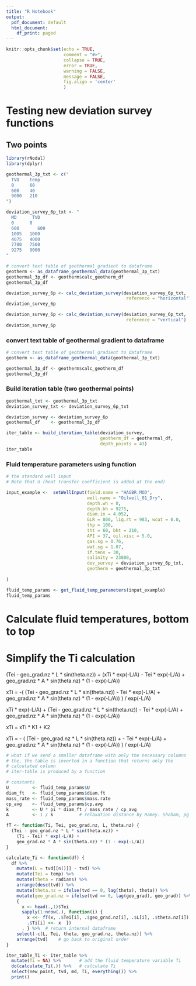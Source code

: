 ---
title: "R Notebook"
output:
  pdf_document: default
  html_document:
    df_print: paged
---

```{r setup, include = FALSE, error=TRUE, message=FALSE, warning=FALSE}
knitr::opts_chunk$set(echo = TRUE, 
                      comment = "#>",
                      collapse = TRUE,
                      error = TRUE,
                      warning = FALSE,
                      message = FALSE,
                      fig.align = 'center'
                      )
```


# Testing new deviation survey functions

## Two points
```{r}
library(rNodal)
library(dplyr)

geothermal_3p_txt <- c("
  TVD    temp
  0      60
  600    40
  9000   210
")

deviation_survey_6p_txt <- "
  MD      TVD 
  0	     0	 
  600	    600
  1005	 1000
  4075	 4000
  7700	 7500
  9275	 9000
"

# convert text table of geothermal gradient to dataframe
geotherm <- as_dataframe_geothermal_data(geothermal_3p_txt)
geothermal_3p_df <- geotherm$calc_geotherm_df
geothermal_3p_df

deviation_survey_6p <- calc_deviation_survey(deviation_survey_6p_txt, 
                                              reference = "horizontal")
deviation_survey_6p
```


```{r}
deviation_survey_6p <- calc_deviation_survey(deviation_survey_6p_txt, 
                                              reference = "vertical")
deviation_survey_6p
```

### convert text table of geothermal gradient to dataframe
```{r}
# convert text table of geothermal gradient to dataframe
geotherm <- as_dataframe_geothermal_data(geothermal_3p_txt)

geothermal_3p_df <- geotherm$calc_geotherm_df
geothermal_3p_df
```

### Build iteration table (two geothermal points)
```{r table-iter_table, rows.print=50}
geothermal_txt <- geothermal_3p_txt
deviation_survey_txt <- deviation_survey_6p_txt

deviation_survey <- deviation_survey_6p
geothermal_df    <- geothermal_3p_df

iter_table <- build_iteration_table(deviation_survey, 
                                    geotherm_df = geothermal_df, 
                                    depth_points = 43)
iter_table
```

### Fluid temperature parameters using function
```{r}
# the standard well input
# Note that U (heat transfer coefficient is added at the end)

input_example <-  setWellInput(field.name = "HAGBR.MOD", 
                               well.name = "Oilwell_01_Dry", 
                               depth.wh = 0, 
                               depth.bh = 9275, 
                               diam.in = 4.052, 
                               GLR = 800, liq.rt = 983, wcut = 0.0, 
                               thp = 100, 
                               tht = 60, bht = 210, 
                               API = 37, oil.visc = 5.0, 
                               gas.sg = 0.76, 
                               wat.sg = 1.07, 
                               if.tens = 30, 
                               salinity = 23000, 
                               dev_survey = deviation_survey_6p_txt, 
                               geotherm = geothermal_3p_txt
                                
)

fluid_temp_params <- get_fluid_temp_parameters(input_example)
fluid_temp_params
```


# Calculate fluid temperatures, bottom to top

# Simplify the Ti calculation

  (Tei - geo_grad.nz * L * sin(theta.nz)) +
    (xTi * exp(-L/A) - Tei * exp(-L/A) +
    geo_grad.nz * A * sin(theta.nz) * (1 - exp(-L/A))
  
  xTi  =  -( (Tei - geo_grad.nz * L * sin(theta.nz)) -
    Tei * exp(-L/A) +
    geo_grad.nz * A * sin(theta.nz) * (1 - exp(-L/A)) ) / exp(-L/A)
    
  xTi * exp(-L/A) + (Tei - geo_grad.nz * L * sin(theta.nz)) -
    Tei * exp(-L/A) +
    geo_grad.nz * A * sin(theta.nz) * (1 - exp(-L/A)) 
    
  xTi = xTi * K1 + K2
    

  xTi = - ( (Tei - geo_grad.nz * L * sin(theta.nz)) +
     - Tei * exp(-L/A) +
    geo_grad.nz * A * sin(theta.nz) * (1 - exp(-L/A)) ) / exp(-L/A)


```{r function-that-returns-Ti, rows.print=50}
# what if we send a smaller dataframe with only the necessary columns
# the, the table is inverted in a function that returns only the 
# calculated column
# iter-table is produced by a function

# constants
U         <- fluid_temp_params$U
diam_ft   <- fluid_temp_params$diam.ft
mass_rate <- fluid_temp_params$mass.rate
cp_avg    <- fluid_temp_params$cp.avg
k         <- U * pi * diam_ft / mass_rate / cp_avg
A         <- 1 / k          # relaxation distance by Ramey. Shoham, pg 297

fT <- function(Ti, Tei, geo_grad.nz, L, theta.nz) {
  (Tei - geo_grad.nz * L * sin(theta.nz)) +
    (Ti - Tei) * exp(-L/A) +
    geo_grad.nz * A * sin(theta.nz) * (1 - exp(-L/A))
}

calculate_Ti <- function(df) {
  df %>% 
    mutate(L = tvd[[n()]] - tvd) %>% 
    mutate(Tei = temp) %>% 
    mutate(theta = radians) %>% 
    arrange(desc(tvd)) %>% 
    mutate(theta.nz = ifelse(tvd == 0, lag(theta), theta)) %>%
    mutate(geo_grad.nz = ifelse(tvd == 0, lag(geo_grad), geo_grad)) %>% 
    { 
      x <- head(.,1)$Tei 
      sapply(1:nrow(.), function(i) { 
        x <<- fT(x, .$Tei[i], .$geo_grad.nz[i], .$L[i], .$theta.nz[i]) # global x
        .$Ti[i] <<- x  }) 
      . } %>%  # return internal dataframe
    select(-c(L, Tei, theta, geo_grad.nz, theta.nz)) %>% 
    arrange(tvd)    # go back to original order
}

iter_table_Ti <- iter_table %>% 
  mutate(Ti = NA) %>%       # add the fluid temperature variable Ti
  do(calculate_Ti(.)) %>%   # calculate Ti
  select(new_point, tvd, md, Ti, everything()) %>% 
  print()
```
